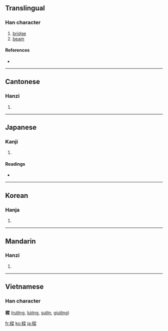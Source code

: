 ==Translingual==

===Han character===
{{Han char|rn=75|rad=木|as=11|sn=15|four=4799<sub>4</sub>|canj=木水戈木 (DEID)}}

# [[bridge]]
# [[beam]]

====References====
* {{Han ref|kx=0549.280|dkj=15427|dj=0937.220|hdz=21284.090|uh=6A11|ud=27153|bh=BCD9|bd=48345}}

----

==Cantonese==

===Hanzi===
{{yue-hanzi|jyut=|y=leung4}}

# {{defn|Cantonese}}

----

==Japanese==

===Kanji===
{{ja-kanji|grade=|rs=木11}}

# {{defn|Japanese}}

====Readings====
* {{ja-readings|on=[[りょう]] (ryō)|kun=[[はし]] (hashi), [[はり]] (hari), [[やな]] (yana)}}

----

==Korean==

===Hanja===
{{ko-hanja|hangeul=량>양, 회|eumhun=|rv=ryang>yang, hoe|mr=ryang>yang, hoe|y=lyang>yang, hoy}}

# {{defn|Korean}}

----

==Mandarin==

===Hanzi===
{{cmn-hanzi|pin=[[liáng]] ([[liang2]])|wg=liang<sup>2</sup>}}

# {{defn|Mandarin}}

----

==Vietnamese==
===Han character===
'''樑''' ([[rường]], [[lương]], [[sườn]], [[giường]])

[[fr:樑]]
[[ko:樑]]
[[ja:樑]]